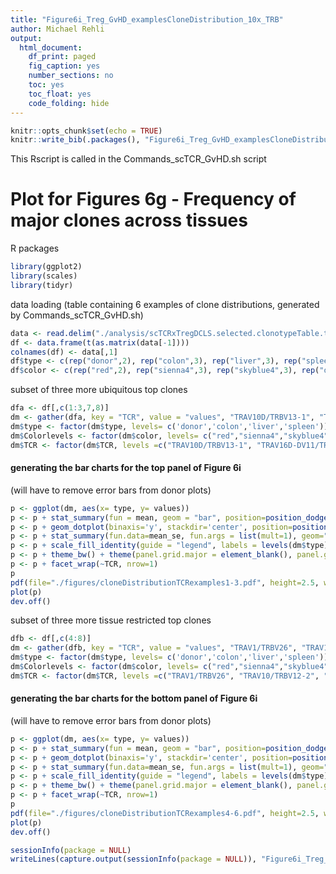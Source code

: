 ```yaml
---
title: "Figure6i_Treg_GvHD_examplesCloneDistribution_10x_TRB"
author: Michael Rehli
output: 
  html_document:
    df_print: paged
    fig_caption: yes
    number_sections: no
    toc: yes
    toc_float: yes
    code_folding: hide
---
```


```r
knitr::opts_chunk$set(echo = TRUE)
knitr::write_bib(.packages(), "Figure6i_Treg_GvHD_examplesCloneDistribution_10x_TRB.packages.bib")
```

This Rscript is called in the Commands_scTCR_GvHD.sh script

# Plot for Figures 6g - Frequency of major clones across tissues


R packages

```r
library(ggplot2)
library(scales)
library(tidyr)
```

data loading (table containing 6 examples of clone distributions, generated by Commands_scTCR_GvHD.sh)

```r
data <- read.delim("./analysis/scTCRxTregDCLS.selected.clonotypeTable.txt", header=TRUE)
df <- data.frame(t(as.matrix(data[-1])))
colnames(df) <- data[,1]
df$type <- c(rep("donor",2), rep("colon",3), rep("liver",3), rep("spleen",3))
df$color <- c(rep("red",2), rep("sienna4",3), rep("skyblue4",3), rep("deeppink",3))

```

subset of three more ubiquitous top clones

```r
dfa <- df[,c(1:3,7,8)]
dm <- gather(dfa, key = "TCR", value = "values", "TRAV10D/TRBV13-1", "TRAV16D-DV11/TRBV3", "TRAV4D-4/TRBV15")
dm$type <- factor(dm$type, levels= c('donor','colon','liver','spleen'))
dm$Colorlevels <- factor(dm$color, levels= c("red","sienna4","skyblue4","deeppink"))
dm$TCR <- factor(dm$TCR, levels =c("TRAV10D/TRBV13-1", "TRAV16D-DV11/TRBV3", "TRAV4D-4/TRBV15"))
```


#### generating the bar charts for the top panel of Figure 6i
(will have to remove error bars from donor plots) 

```r
p <- ggplot(dm, aes(x= type, y= values))
p <- p + stat_summary(fun = mean, geom = "bar", position=position_dodge(.9), aes(fill=color))
p <- p + geom_dotplot(binaxis='y', stackdir='center', position=position_dodge(.9), dotsize=4,  stackratio = 1, binwidth=.25,  aes(fill=color), show.legend=T) 
p <- p + stat_summary(fun.data=mean_se, fun.args = list(mult=1), geom="errorbar", color="black", size=0.5, width = 0.6, position=position_dodge(.9))
p <- p + scale_fill_identity(guide = "legend", labels = levels(dm$type), breaks = levels(dm$Colorlevels)) + scale_y_continuous(expand = c(0, 1))
p <- p + theme_bw() + theme(panel.grid.major = element_blank(), panel.grid.minor = element_blank(), axis.text.x = element_text(angle = 90, vjust=0.5, hjust=1), text = element_text(size = 12))
p <- p + facet_wrap(~TCR, nrow=1)
p
pdf(file="./figures/cloneDistributionTCRexamples1-3.pdf", height=2.5, width=4)
plot(p)
dev.off()
```

subset of three more tissue restricted top clones

```r
dfb <- df[,c(4:8)]
dm <- gather(dfb, key = "TCR", value = "values", "TRAV1/TRBV26", "TRAV13D-1/TRBV19", "TRAV10/TRBV12-2")
dm$type <- factor(dm$type, levels= c('donor','colon','liver','spleen'))
dm$Colorlevels <- factor(dm$color, levels= c("red","sienna4","skyblue4","deeppink"))
dm$TCR <- factor(dm$TCR, levels =c("TRAV1/TRBV26", "TRAV10/TRBV12-2", "TRAV13D-1/TRBV19"))
```


#### generating the bar charts for the bottom panel of Figure 6i
(will have to remove error bars from donor plots) 

```r
p <- ggplot(dm, aes(x= type, y= values))
p <- p + stat_summary(fun = mean, geom = "bar", position=position_dodge(.9), aes(fill=color))
p <- p + geom_dotplot(binaxis='y', stackdir='center', position=position_dodge(.9), dotsize=2.4,  stackratio = 1, binwidth=.25,  aes(fill=color), show.legend=T) 
p <- p + stat_summary(fun.data=mean_se, fun.args = list(mult=1), geom="errorbar", color="black", size=0.5, width = 0.6, position=position_dodge(.9))
p <- p + scale_fill_identity(guide = "legend", labels = levels(dm$type), breaks = levels(dm$Colorlevels)) + scale_y_continuous(expand = c(0, 1))
p <- p + theme_bw() + theme(panel.grid.major = element_blank(), panel.grid.minor = element_blank(), axis.text.x = element_text(angle = 90, vjust=0.5, hjust=1), text = element_text(size = 12))
p <- p + facet_wrap(~TCR, nrow=1)
p
pdf(file="./figures/cloneDistributionTCRexamples4-6.pdf", height=2.5, width=4)
plot(p)
dev.off()
```


```r
sessionInfo(package = NULL)
writeLines(capture.output(sessionInfo(package = NULL)), "Figure6i_Treg_GvHD_examplesCloneDistribution_10x_TRB_SessionInfo.txt")
```


